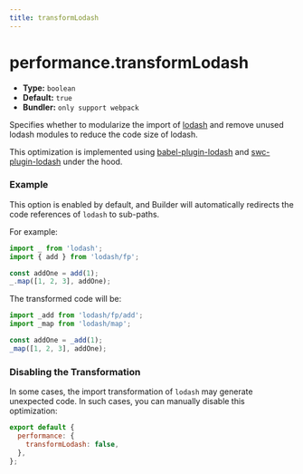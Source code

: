 ```yaml
---
title: transformLodash
---
```


# performance.transformLodash

- **Type:** `boolean`
- **Default:** `true`
- **Bundler:** `only support webpack`

Specifies whether to modularize the import of [lodash](https://www.npmjs.com/package/lodash) and remove unused lodash modules to reduce the code size of lodash.

This optimization is implemented using [babel-plugin-lodash](https://www.npmjs.com/package/babel-plugin-lodash) and [swc-plugin-lodash](https://github.com/web-infra-dev/swc-plugins/tree/main/crates/plugin_lodash) under the hood.

### Example

This option is enabled by default, and Builder will automatically redirects the code references of `lodash` to sub-paths.

For example:

```ts title="input.js"
import _ from 'lodash';
import { add } from 'lodash/fp';

const addOne = add(1);
_.map([1, 2, 3], addOne);
```

The transformed code will be:

```ts title="output.js"
import _add from 'lodash/fp/add';
import _map from 'lodash/map';

const addOne = _add(1);
_map([1, 2, 3], addOne);
```

### Disabling the Transformation

In some cases, the import transformation of `lodash` may generate unexpected code. In such cases, you can manually disable this optimization:

```js
export default {
  performance: {
    transformLodash: false,
  },
};
```
